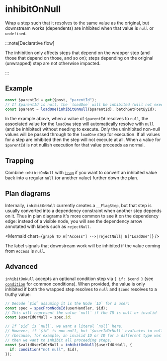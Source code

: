
# inhibitOnNull

Wrap a step such that it resolves to the same value as the original, but
downstream works (dependents) are inhibited when that value is `null` or
`undefined`.

:::note[Declarative flow]

The inhibition only affects steps that depend on the wrapper step (and those
that depend on those, and so on); steps depending on the original (unwrapped)
step are not otherwise impacted.

:::

## Example

```ts
const $parentId = get($post, "parentId");
// If $parentId is null, the `loadOne` will be inhibited (will not execute)
const $parent = loadOne(inhibitOnNull($parentId), batchGetPostById);
```

In the example above, when a value of `$parentId` resolves to `null`, the
associated value for the `loadOne` step will automatically resolve with `null`
(and be inhibited) without needing to execute. Only the uninhibited non-null
values will be passed through to the `loadOne` step for execution. If all values
for a step are inhibited then the step will not execute at all. When a value for
`$parentId` is not nullish execution for that value proceeds as normal.

## Trapping

Combine `inhibitOnNull` with [`trap`](./trap.md) if you want to convert an
inhibited value back into a regular `null` (or another value) further down the
plan.

## Plan diagrams

Internally, `inhibitOnNull` currently creates a `__FlagStep`, but that step is
usually converted into a dependency constraint when another step depends on it.
Thus in plan diagrams it's more common to see it on the dependency edge:
instead of a visible node, you will see the dependency arrow annotated with
labels such as `rejectNull`.

<Mermaid chart={`
graph TD
  A["Access"] -->|rejectNull| B["LoadOne"]
`} />

The label signals that downstream work will be inhibited if the value coming
from `Access` is `null`.

## Advanced

`inhibitOnNull` accepts an optional condition step via `{ if: $cond }` (see
[`condition`](./condition) for common conditions). When provided, the value is
only inhibited if both the wrapped step resolves to `null` and `$cond` resolves
to a truthy value:

```ts
// Decode `$id` assuming it is the Node `ID` for a user:
const spec = specFromNodeId(userHandler, $id);
// This will represent the value `null` if the ID is null or invalid
const $userIdOrNull = spec.id;

// If `$id` is `null`, we want a literal `null` here.
// However, if `$id` is non-null, but `$userIdOrNull` evaluates to null
// (because, for example, an invalid ID or ID for a different type was passed),
// then we want to inhibit all proceeding steps.
const $validUserIdOrNull = inhibitOnNull($userIdOrNull, {
  if: condition("not null", $id),
});
```

